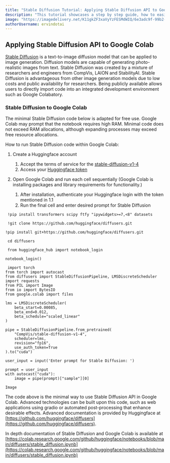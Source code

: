 ```yaml
---
title: "Stable Diffusion Tutorial: Applying Stable Diffusion API to Google Colab"
description: "This tutorial showcases a step by step guide, how to easily implement Stable Diffusion API into Google Colab."
image: "https://imagedelivery.net/K11gkZF3xaVyYzFESMdWIQ/6e3adc9f-99b2-4dd3-d091-54698c2c3c00/full"
authorUsername: ervindotai
---
```


## Applying Stable Diffusion API to Google Colab

[Stable Diffusion](https://lablab.ai/tech/stability-ai/stable-diffusion) is a text-to-image diffusion model that can be applied to image generation. Diffusion models are capable of generating photo-realistic images from text. Stable Diffusion was created by a mixture of researchers and engineers from CompVis, LAION and StabilityAI. Stable Diffusion is advantageous from other image generation models due to low costs and public availability for researchers. Being publicly available allows users to directly import code into an integrated development environment such as Google Colabatory. 

### Stable Diffusion to Google Colab

The minimal Stable Diffusion code below is adapted for free use. Google Colab may prompt that the notebook requires high RAM. Minimal code does not exceed RAM allocations, although expanding processes may exceed free resource allocations. 

How to run Stable Diffusion code within Google Colab:

1. Create a Huggingface account
    1. Accept the terms of service for the [stable-diffusion-v1-4](https://huggingface.co/CompVis/stable-diffusion-v1-4)
    2. Access your [Huggingface token](https://huggingface.co/settings/tokens)

2. Open Google Colab and run each cell sequentially
(Google Colab is installing packages and library requirements for functionality.)
    1. After installation, authenticate your Huggingface login with the token mentioned in 1.1
    2. Run the final cell and enter desired prompt for Stable Diffusion

```
 !pip install transformers scipy ftfy "ipywidgets>=7,<8" datasets 
```

```
 !git clone https://github.com/huggingface/diffusers.git
```

```
!pip install git+https://github.com/huggingface/diffusers.git 
```

```
 cd diffusers 
```

```
 from huggingface_hub import notebook_login

notebook_login()
```

```
 import torch
from torch import autocast
from diffusers import StableDiffusionPipeline, LMSDiscreteScheduler
import requests
from PIL import Image
from io import BytesIO
from google.colab import files

lms = LMSDiscreteScheduler(
    beta_start=0.00085, 
    beta_end=0.012, 
    beta_schedule="scaled_linear"
)

pipe = StableDiffusionPipeline.from_pretrained(
    "CompVis/stable-diffusion-v1-4", 
    scheduler=lms,
    revision="fp16", 
    use_auth_token=True
).to("cuda")

user_input = input('Enter prompt for Stable Diffusion: ')

prompt = user_input
with autocast("cuda"):
    image = pipe(prompt)["sample"][0]  

Image
```

The code above is the minimal way to use Stable Diffusion API in Google Colab. Advanced technologies can be built upon this code, such as web 
applications using gradio or automated post-processing that enhance desirable effects. Advanced documentation is provided by 
Huggingface at [https://github.com/huggingface/diffusers](https://github.com/huggingface/diffusers). 

In depth documentation of Stable Diffusion and Google Colab is 
available at [https://colab.research.google.com/github/huggingface/notebooks/blob/main/diffusers/stable_diffusion.ipynb](https://colab.research.google.com/github/huggingface/notebooks/blob/main/diffusers/stable_diffusion.ipynb)

